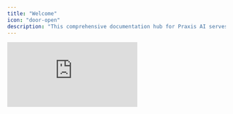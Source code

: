 ```yaml
---
title: "Welcome"
icon: "door-open"
description: "This comprehensive documentation hub for Praxis AI serves as your guide to the leading platform that revolutionizes how organizations leverage artificial intelligence to enhance productivity, learning, and operational excellence across enterprise and educational environments."
---
```


<iframe className="w-full aspect-video rounded-xl" src="https://player.vimeo.com/video/1100475061?badge=0&autopause=0&player_id=0&amp" title="YouTube video player" frameBorder="0" allow="accelerometer; autoplay; clipboard-write; encrypted-media; gyroscope; picture-in-picture" allowFullScreen />

Praxis AI empowers organizations to deploy Digital Experts: intelligent, customizable AI consultants with distinct personalities, voices, and specialized knowledge.

Backed by secure, isolated IPVaults and Retrieval-Augmented Generation (RAG), each Digital Expert works autonomously while protecting sensitive information. With multi-modal interaction, tool integrations, and model flexibility, your team can scale effortlessly—turning AI from a tool into a trusted teammate.

## Scalable Hierarchy

Like a well-conducted symphony, every part of your AI organization plays in harmony. The organizational account is the conductor, guiding multiple Digital Experts as sections of the orchestra, each with their own assistants as individual instruments. Together, they create a seamless performance—precise, adaptable, and perfectly in tune with your goals.

```mermaid
flowchart TD
    AC["Accounts"]
    TR["Transfers"]
    TO["Tools"]
    US["Users"]
    IN["Instances"]
    AC --> IN
    AC --> TR
    TO -->|Agents| IN
    US -->|Member| IN
    US <-->|History| IN
    IN --> AS["Assistants"]
    IN --> VA["Variables"]
    IN --> UP["Uploads"]
    IN --> MC["Mcp Servers"]
    US <--> ME["Memory"]
    UP --> EM["Embeddings"]
```

## Secure IP Vaults

Praxis AI maintains enterprise-grade security with SOC 2 compliance and bank-level encryption. Your data is protected through end-to-end encryption for all transmission and storage, role-based access controls ensuring only authorized users can access specific information, and multi-tenant architecture with isolated environments for each organization.

We maintain compliance with educational standards like FERPA and COPPA while providing comprehensive data governance tools for all users. Our IP Vault technology keeps your proprietary content secure while enabling AI training, and we conduct regular security audits and penetration testing to ensure your information remains protected.